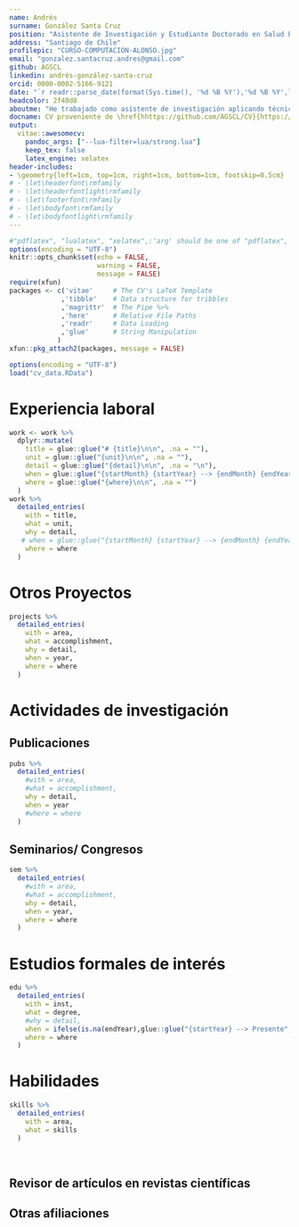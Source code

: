 ```yaml
---
name: Andrés
surname: González Santa Cruz
position: "Asistente de Investigación y Estudiante Doctorado en Salud Pública UCH"
address: "Santiago de Chile"
profilepic: "CURSO-COMPUTACION-ALONSO.jpg"
email: "gonzalez.santacruz.andres@gmail.com"
github: AGSCL
linkedin: andrés-gonzález-santa-cruz
orcid: 0000-0002-5166-9121
date: "`r readr::parse_date(format(Sys.time(), '%d %B %Y'),'%d %B %Y',locale=readr::locale('en'))`"
headcolor: 2f40d8
aboutme: "He trabajado como asistente de investigación aplicando técnicas de análisis de datos. Mis áreas de interés son el estudio de políticas públicas sobre tratamiento de drogas, factores de riesgo psicosociales y metodologías de investigación cuantitativas. Este currículo fue compilado en código."
docname: CV proveniente de \href{hhttps://github.com/AGSCL/CV}{https://github.com/AGSCL/CV}
output:   
  vitae::awesomecv:
    pandoc_args: ["--lua-filter=lua/strong.lua"] 
    keep_tex: false
    latex_engine: xelatex    
header-includes:
- \geometry{left=1cm, top=1cm, right=1cm, bottom=1cm, footskip=0.5cm}
# - \let\headerfont\rmfamily
# - \let\headerfontlight\rmfamily
# - \let\footerfont\rmfamily
# - \let\bodyfont\rmfamily
# - \let\bodyfontlight\rmfamily
---
```


```r
#"pdflatex", "lualatex", "xelatex",:'arg' should be one of "pdflatex", "lualatex", "xelatex", "tectonic"
options(encoding = "UTF-8")
knitr::opts_chunk$set(echo = FALSE,
                      warning = FALSE,
                      message = FALSE)
require(xfun)
packages <- c('vitae'     # The CV's LaTeX Template
             ,'tibble'    # Data structure for tribbles
             ,'magrittr'  # The Pipe %>%
             ,'here'      # Relative File Paths
             ,'readr'     # Data Loading
             ,'glue'      # String Manipulation
            )
xfun::pkg_attach2(packages, message = FALSE)

options(encoding = "UTF-8")
load("cv_data.RData")

```

# Experiencia laboral

```r
work <- work %>%
  dplyr::mutate(
    title = glue::glue("# {title}\n\n", .na = ""),
    unit = glue::glue("{unit}\n\n", .na = ""),
    detail = glue::glue("{detail}\n\n", .na = "\n"),
    when = glue::glue("{startMonth} {startYear} --> {endMonth} {endYear}", .na = ""),
    where = glue::glue("{where}\n\n", .na = "")
  )
work %>%
  detailed_entries(
    with = title,
    what = unit,
    why = detail,
   # when = glue::glue("{startMonth} {startYear} --> {endMonth} {endYear}",.na = ""),
    where = where
  )
```

# Otros Proyectos
\fontsize{10pt}{1.5em}\color{text}
```r
projects %>%
  detailed_entries(
    with = area,
    what = accomplishment,
    why = detail,
    when = year,
    where = where
  )
```
\pagebreak
# Actividades de investigación
## Publicaciones
\fontsize{10pt}{1.5em}\color{text}
```r
pubs %>%
  detailed_entries(
    #with = area,
    #what = accomplishment,
    why = detail,
    when = year
    #where = where
  )
```

## Seminarios/ Congresos
\fontsize{10pt}{1.5em}\color{text}
```r
sem %>%
  detailed_entries(
    #with = area,
    #what = accomplishment,
    why = detail,
    when = year,
    where = where
  )
```

# Estudios formales de interés
\fontsize{10pt}{1.5em}\color{text}
```r
edu %>%
  detailed_entries(
    with = inst,
    what = degree,
    #why = detail,
    when = ifelse(is.na(endYear),glue::glue("{startYear} --> Presente",.na = ""),glue::glue("{startYear} --> {endYear}",.na = "")),
    where = where
  )
```

# Habilidades

```r
skills %>%
  detailed_entries(
    with = area,
    what = skills
  )
```

<br>

\hfill \break

\fontsize{10pt}{1.5em}\color{text}
## Revisor de artículos en revistas científicas
\begin{footnotesize}
American Journal of Preventive Medicine, International Journal of Workplace Health Management, Psicoperspectivas, Revista Universidad y Salud, Quaderns de Psicologia, Medwave, Addiction, Health Policy and Technology.
\end{footnotesize}
\fontsize{10pt}{1.5em}\color{text}

\hfill \break

## Otras afiliaciones
\begin{footnotesize}
Society for Epidemiologic Research: Clearfield, UT, US; 2023- ; Miembro

Grupo de Ciencia de Datos y Salud Pública, Escuela de Salud Pública, Santiago, Chile; Miembro
\end{footnotesize}
\pagebreak

\linebreak

